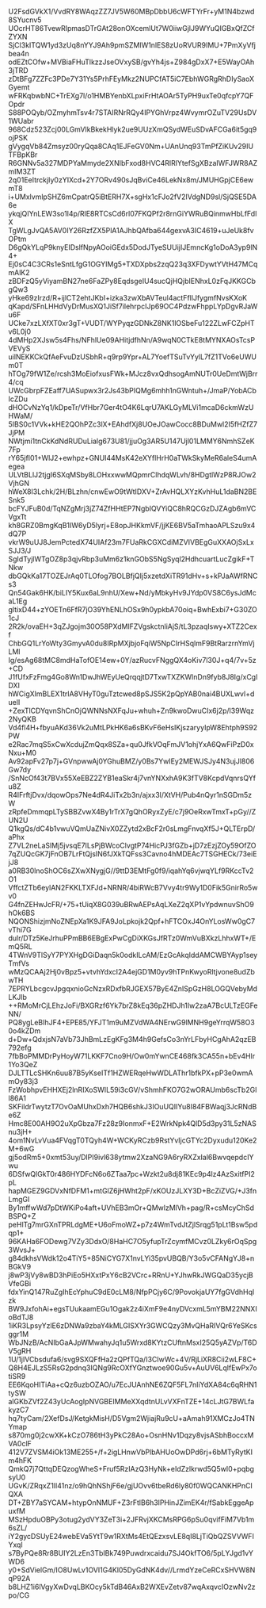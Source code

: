 U2FsdGVkX1/VvdRY8WAqzZZ7JV5W60MBpDbbU6cWFTYrFr+yM1N4bzwd8SYucnv5
UOcrHT86TvewRIpmasDTrGAt28onOXcemlUt7W0iiwGjlJ9WYuQIGBxQfZCfZYXN
SjCl3kITQW1yd3zUq8nYYJ9Ah9pmSZMlW1nlES8zUoRVUR9IMU+7PmXyVfjbea4n
odEZtCOfw+MVBiaFHuTlkzzJseOVxySB/gvYh4js+Z984gDxX7+E5WayOAh3jTRD
zDtBFg7ZZFc3PDe7Y31Ys5PrhFEyMkz2NUPCfAT5iC7EbhWGRgRhDIySaoXGyemt
wFRKqbwbNC+TrEXg7l/o1HMBYenbXLpxiFrHtAOAr5TyPH9uxTe0qfcpY7QFOpdr
S88POQyb/OZmyhmTsv4r7STAIRNrRQy4IPYGhVrpz4WvymrOZuTV29UsDV1WUabr
968Cdz523Zcj00LGmVIkBkekHlyk2ue9UUzXmQSydWEuSDvAFCGa6it5gq9ojPSK
gVygqVb84Zmsyz00ryQqa8CAq1EJFeGV0Nm+UAnUnq93TmPfZiKUv29IUTFBpKBr
R6GNNv5a327MDPYaMmyde2XNIbFxod8HVC4RlRlYtefSgXBzaIWFJWR8AZmIM3ZT
2q01EeItrckjIy0zYIXcd+2Y7ORv490sJqBviCe46LekNx8m/JMUHGpjCE6ewmT8
i+UMxlvmlpSHZ6mCpatrQ5iBtERH7X+sgHx1cFJo2fV2IVdgND9sl/SjQSE5DA6e
ykqjQIYnLEW3so1l4p/RlE8RTCsCd6rl07FKQPf2r8rnGiYWRuBQinmwHbLfFdlX
TgWLgJvQA5AV0IY26RzfZX5PlA1AJhbQAfba644gexvA3IC4619+uJeUk8fvOPtm
D6gQkYLqP9knyEIDslfNpyAOoiGEdx5DodJTyeSUUijIJEmncKg1oDoA3yp9lN4+
Ej0sC4C3CRs1eSntLfgG1OGYIMg5+TXDXpbs2zqQ23q3XFDywtYVtH47MCqmAlK2
zBDFzQ5yViyamBN27ne6FaZPy8EqdsgeIU4sucQjHQjbIENhxL0zFqJKKGCbgQw3
yHke69zIrzd/R+ijlCT2ehtJKbI+izka3zwXbAVTeul4actFfllJfygmfNvsKXoK
qKapd/SFnLHHdVyDrMusXQ1JiSf7ilehrpcIJp69OC4PdzwFhppLYpDgvRJaWu6F
UCke7xzLXfXT0xr3gT+VUDT/WYPyqzGDNkZ8NK1lOSbeFu122ZLwFCZpHTv6L0j0
4dMHp2XJsw5s4Fhs/NFhlUe09AHitjdfhNn/A9wqN0CTkE8tMYNXAOsTcsPVEVyS
uilNEKKCkQfAeFvuDzUSbhR+q9rp9Ypr+AL7YoefTSuTvYylL7fZ1TVo6eUWUm0T
hTOg79fW1Ze/rcsh3MoEiofxusFWk+MJcz8vxQdhsogAmNUTr0UeDmtWjBrr4/cq
UWcGbrpFZEaff7UASupwx3r2Js43bPIQMg6mhh1nGWntuh+/JmaP/YobACbIcZDu
dHOCvNzYq1/kDpeTr/VfHbr7Ger4tO4K6LqrU7AKLGyMLVi1mcaD6ckmWzUHWaM/
5IBS0c1VVk+kHE2QOhPZc3lX+EAhdfXj8UOeJOawCocc8BDuMwl2I5fHZfZ7JjPM
NWtjmi1tnCkKdNdRUDuLialg673U81/jjuOg3AR5U147Ujl01LMMY6NmhSZeK7Fp
rY65jfI01+WlJ2+ewhpz+GNUI44MsK42eXYflHrH0aTWkSkyMeR6aleS4umAegea
ULVtBLlJ2tjgI6SXqMSby8LOHxxwwMQpmrClhdqWLvh/8HDgtlWzP8RJOw2VjhGN
hWeX8I3Lchk/2H/BLzhn/cnwEwO9tWtIDXV+ZrAvHQLXYzKvhHuL1daBN2BESnk5
bcFYJFuB0d/TqNZgMrj3jZ74ZfHHtEP7NgbIQVYiQC8hRQCGzDJZAgb6mVCVgxTt
kh8GRZ0BmgKqB1IW6yD5lyrj+E8opJHKkmVF/jjKE6BV5aTmhaoAPLSzu9x4dQ7P
vkrW9uUJ8JemPctedX74UIAf23m7FUaRkCGXCdiMZVIVBEgGuXXAOjSxLxSJJ3/J
SgIdTyjlWTgOZ8p3qjvRbp3uMm6z1knGObS5NgSyql2HdhcuartLucZgikF+TNkw
dbGQkKa17TOZEJrAq0TLOfog7BOLBfjQIj5xzetdXiTR91dHv+s+kPJaAWfRNCs3
Qn54Gak6HK/biLIY5Kux6aL9nhU/Xew+Nd/yMbkyHv9JYdp0VS8C6ysJdMcaL1Eg
gltixD44+zYOETn6FfR7jO39YhENLhOSx9h0ypkbA70oiq+BwhExbi7+G30ZO1cJ
2R2k/ovaEH+3qZJgojm30O58PXdMlFZVgskctnliAjS/tL3pzaqIswy+XTZ2Cexf
ChbGQ1LrYoWty3GmyvA0du8IRpMXjbjoFqiW5NpCIrHSqlmF9BtRarzrnYmVjLMl
Ig/esAg68tMC8mdHaTofOE14ew+0Y/azRucvFNggQX4oKiv7l30J+q4/7v+5z+CD
J1fUfxFzFmg4Go8Wn1DwJhWEyUeQrqqjtD7TxwTXZKWlnDn9fyb8J8Ig/xCgIDXI
hWCigXlmBLEX1trlA8VHyT0guTztcwed8pSJS5K2pQpYAB0nai4BUXLwvl+duelI
+ZexTlCDYqvnShCnOjQWNNsNXFqJu+whuh+Zn9kwoDwuCIx6j2p/l39Wqz2NyQKB
Vd4fl4H+fbyuAKd36Vk2uMtLPkHK6a6sBKvF6eHsIKjszaryyIpW8Ehtph9S92PW
e2Rac7mqS5xCwXcdujZmQqx8SZa+qu0JfkVOqFmJV1ohjYxA6QwFiPzD0xNxu+M0
Av92apFv27p7j+GVnpwwAj0YGhuBMZ/y0Bs7YwIEy2MEWJSJy4N3ujJl806Gw7dy
/SnNcOf43t7BVx55XeEBZ2ZYB1eaSkr4j7vnYNXxhA9K3fTV8KcpdVqnrsQYfu8Z
R4IFrftjDvx/dqowOps7Ne4dR4JiTx2b3n/ajxx3l/XtVH/Pub4nQyr1nSGDm5zW
zRpfeDmmqpLTySBBZvwX4By1rTrX7gQhORyxZyE/c7j9OeRxwTmxT+pGy//ZUN2U
Q1kgQs/dC4b1vwuVQmUaZNivX0ZZytd2xBcF2r0sLmgFnvqXf5J+QLTErpD/aPhx
Z7VL2neLaSlMj5jvsqE7ILsPjBWcoClvgtP74HicPJ3fGZb+jD7zEzjZOy59OfZO
7qZUQcGK7jFnOB7LrFtQjsIN6fJXkTQFss3Cavno4hMDEAc7TSGHECk/73eiEjJ8
a0RB30lnoShOC6sZXwXNygjG//9ttD3EMtFg0f9/iqahYq6vjwqYLf9RKccTv2O1
VffctZTb6eylAN2FKKLTXFJd+NRNR/4biRWcB7Vvy4tr9Wy1D0Fik5GnirRo5wv0
G4fnZEHwJcFR/+75+tUiqX8G039uBRwAEPsAqLXeZ2qXP1vYpdwnuvShO9hOk6BS
NQONShizjmNoZNEpXa1K9JFA9JoLpkojk2Qpf+hFTCOxJ4OnYLosWw0gC7vThi7G
dulr/DTz5KeJrhuPPmBB6EBgExPwCgDiXKGsJfRTz0WmVuBXkzLhhxWT+/EmQ5RL
4TWnV9TlSyY7PYXHgDGiDaqn5k0odkILcAM/EzGcAkqIddAMCWBYAyp1seyTmfVs
wMzQCAAj2Hj0vBpz5+vtvhYdxcI2A4ejGD1M0yv9hTPnKwyoRltjvone8udZbwTH
7EPRYLbcgcvJpgqxnioGcNzxRDxfbRJGEX57ByE4ZnISpGzH8LOGQVebyMdLKJlb
++RMoMrCjLEhzJoFi/BXGRzf6Yk7brZ8kEq36pZHDJh1Iw2zaA7BcULTzEGFeNN/
PQ8ygLeBIhJF4+EPE85/YFJT1m9uMZVdWA4NErwG9lMNH9geYrrqW58O30o4kZDm
d+Dw+QdxjsN7aVb73JhBmLzEgKFg3M4h9GefsCo3nYrLFbyHCgAhA2qzEB792efg
7fbBoPMMDrPyHoyW71LKKF7Cno9H/Ow0mYwnCE468fk3CA55n+bEv4Hlr1Yo3QeZ
DJLTTLcSHKn6uu87B5yKseITf1HZWERqeHwWDLAThr1bfkPX+pP3e0wmAmOy83j3
FzWobhpvEHHXEj2lnRIXoSWIL59i3cGV/vShmhFKO7G2wORAUmb6scTb2Gll86A1
SKFildrTwytzT7OvOaMUhxDxh7HQB6shkJ3IOuUQIIYu8I84FBWaqj3JcRNdBe6Z
Hmc8E00AH9O2uXpGbza7Fz28z9IonmxF+E2WrkNpk4QlD5d3py31L5zNASnu3jH+
4om1NvLvVua4FVqgT0TQyh4W+WCKyRCzb9RstYvIjcGTYc2Dyxudu120Ke2M+6wG
gj5odRm5+0xmt53uy/DlPI9ivl638ytmw2XzaNG9A6ryRXZxIal6BwvqepdcIYwu
6DSfwQlGkT0r486HYDFcN6o6ZTaa7pc+Wzkt2u8dj81KEc9p4lz4AzSxitfPI2pL
hapMGEZ9GDVxNfDFM1+mtGlZ6jHWht2pF/xKOUzJLXY3D+BcZiZVG/+J3fnLmgGI
By1mffwWd7pDtWKiPo4aft+UVhEB3mOr+QMwlzMlVh+pag/R+csMcyChSdBSPQ+Z
peHlTg7mrGXnTPRLdgME+U6oFmoWZ+p7z4WmTvdJtZjlSrqg51pLt1Bsw5pdqp1+
96KAHa6FODewg7VZy3DdxO/8HaHC7O5yfupTrZcymfMCvz0LZky6rOqSpg3WvsJ+
g84dkhsVWdk12o4TiY5+85NiCYG7X1nvLYi35pvUBQB/Y3o5vCFANgYJ8+nBGkV9
j8wP3jVy8wBD3hPiEo5HXxtPxY6cB2VCrc+RRnU+YJhwRkJWGQaD35ycjBVfeGBi
fdxYinQ147RuZgIhEcYphuC9dE0cLM8/NfpPCjy6C/9PovokjaUY7fgGVdhHqlzk
BW9JxfohAi+egsTUukaamEGu1Ogak2z4iXmF9e4nyDVcxmL5mYBM22NNXIoBdTJ8
1iKR3LpsyYzlE6zDNWa9zbaY4kMLGISXYr3GWCQzy3MvQHaRIVQr6YeSKcsggr1M
WbJNzB/AcNIbGaAJpWMwahyJq1u5Wrxd8KYtzCUftnMsxI25Q5yAZVp/T6DV5gRH
1U/1jIVCbsdufa6/svg9SXQFfHa2zQPfTQa/I3CIwWc+4V/RjLiXR8Cii2wLF8C+
Q8H4EJLzS5RsG2pdnq3IQNg9RcOXfYGnztwoe90Gu5v+AuUV6LqlfEwPx7otiSR9
EE6KqoHITiAa+cQz6uzbOZAO/u7EcJUAnhNE6ZQF5FL7nIiYdXA84c6qRHN1tySW
alGKbZVf2Z43yUcAogIpNVGBEIMMeXXqdtnULvVXFnTZE+14cLJtG7BWLfakyzC7
hq7tyCam/2XefDsJ/KetgkMisH/D5Vgm2WjiajRu9cU+aAmah91XMCzJo4TNYmap
s870mg0j2cwXK+kCzO786tH3yPkC28Ao+OsnHNv1Dqzy8vjsASbhBoccxMVA0clF
412V7ZVSM4iOk13ME255+/f+2igLHnwVbPlbAHUoOwDPd6rj+6bMTyRytKIm4hFK
QmkQ7j7QttqDEQzogWheS+Fruf5RzIAzQ3HyNk+eIdZzlkrwd5Q5wI0+pqbgsyU0
UGvK/ZRqxZ1lI41nz/o9hQhNShjF6e/gjUOvv6tbeRd6ly80f0WQCANKHPnCIQXA
DT+ZBY7aSYCAM+htypOnNMUF+Z3rFtlB6h3lPHinJZimEK4r/fSabkEggeApuxfM
MSzHpduOBPy3otug2ydVY3ZeT3i+2JFRvjXKCMsRPG6pSu0qvifFiM7Vb1m6sZL/
iY2gycDSUyE24webEVa5YtT9w1RXtMs4EtQEzxsvLE8qI8LjTiQbQZSVVWFlYxql
s7ByPQe8Rr8BUIY2LzEn3TbIBk749Puwdrxcaidu7SJ4OkfTO6/5pLYJgd1vYWD6
y0+SdVielGm/IO8UwLv1OVI1G4Kl05DyGdNK4dv//LrmdYzeCeRCxSHVW8NqP92A
b8LHZ1i6lVgyXwDvqLBKOcy5kTdB46AxB2WXEvZetv87wqAxqvcIOzwNv2zpo/CG
